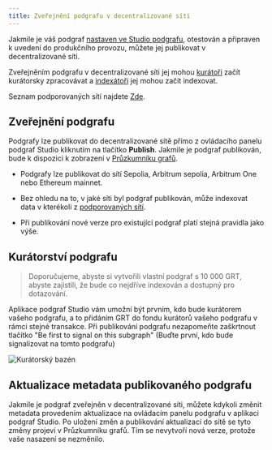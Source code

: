 ```yaml
---
title: Zveřejnění podgrafu v decentralizované síti
---
```


Jakmile je váš podgraf [nastaven ve Studio podgrafu](/deploying/deploying-a-subgraph-to-studio), otestován a připraven k uvedení do produkčního provozu, můžete jej publikovat v decentralizované síti.

Zveřejněním podgrafu v decentralizované síti jej mohou [kurátoři](/network/curating) začít kurátorsky zpracovávat a [indexátoři](/network/indexing) jej mohou začít indexovat.

<VideoEmbed youtube="HfDgC2oNnwo" />

Seznam podporovaných sítí najdete [Zde](/developing/supported-networks).

## Zveřejnění podgrafu

Podgrafy lze publikovat do decentralizované sítě přímo z ovládacího panelu podgraf Studio kliknutím na tlačítko **Publish**. Jakmile je podgraf publikován, bude k dispozici k zobrazení v [Průzkumníku grafů](https://thegraph.com/explorer/).

- Podgrafy lze publikovat do sítí Sepolia, Arbitrum sepolia, Arbitrum One nebo Ethereum mainnet.

- Bez ohledu na to, v jaké síti byl podgraf publikován, může indexovat data v kterékoli z [podporovaných sítí](/developing/supported-networks).

- Při publikování nové verze pro existující podgraf platí stejná pravidla jako výše.

## Kurátorství podgrafu

> Doporučujeme, abyste si vytvořili vlastní podgraf s 10 000 GRT, abyste zajistili, že bude co nejdříve indexován a dostupný pro dotazování.

Aplikace podgraf Studio vám umožní být prvním, kdo bude kurátorem vašeho podgrafu, a to přidáním GRT do fondu kurátorů vašeho podgrafu v rámci stejné transakce. Při publikování podgrafu nezapomeňte zaškrtnout tlačítko "Be first to signal on this subgraph" (Buďte první, kdo bude signalizovat na tomto podgrafu)

![Kurátorský bazén](/img/curate-own-subgraph-tx.png)

## Aktualizace metadata publikovaného podgrafu

Jakmile je podgraf zveřejněn v decentralizované síti, můžete kdykoli změnit metadata provedením aktualizace na ovládacím panelu podgrafu v aplikaci podgraf Studio. Po uložení změn a publikování aktualizací do sítě se tyto změny projeví v Průzkumníku grafů. Tím se nevytvoří nová verze, protože vaše nasazení se nezměnilo.
